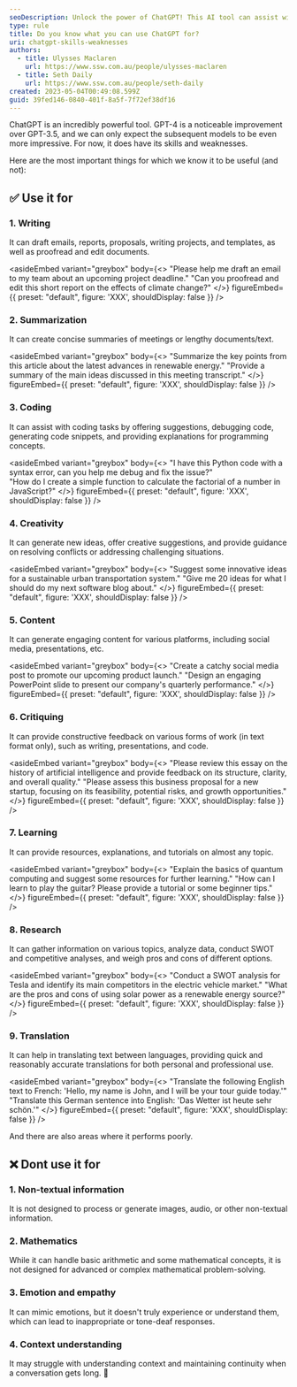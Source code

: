```yaml
---
seoDescription: Unlock the power of ChatGPT! This AI tool can assist with writing, summarization, coding, creativity, content generation, critiquing, learning, research, and translation tasks.
type: rule
title: Do you know what you can use ChatGPT for?
uri: chatgpt-skills-weaknesses
authors:
  - title: Ulysses Maclaren
    url: https://www.ssw.com.au/people/ulysses-maclaren
  - title: Seth Daily
    url: https://www.ssw.com.au/people/seth-daily
created: 2023-05-04T00:49:08.599Z
guid: 39fed146-0840-401f-8a5f-7f72ef38df16
---
```


ChatGPT is an incredibly powerful tool. GPT-4 is a noticeable improvement over GPT-3.5, and we can only expect the subsequent models to be even more impressive. For now, it does have its skills and weaknesses.

Here are the most important things for which we know it to be useful (and not):
## ✅ Use it for

### 1. Writing

It can draft emails, reports, proposals, writing projects, and templates, as well as proofread and edit documents.

<asideEmbed
  variant="greybox"
  body={<>
    "Please help me draft an email to my team about an upcoming project deadline."
"Can you proofread and edit this short report on the effects of climate change?"
  </>}
  figureEmbed={{
    preset: "default",
    figure: 'XXX',
    shouldDisplay: false
  }}
/>

### 2. Summarization

It can create concise summaries of meetings or lengthy documents/text.

<asideEmbed
  variant="greybox"
  body={<>
    "Summarize the key points from this article about the latest advances in renewable energy."
"Provide a summary of the main ideas discussed in this meeting transcript."
  </>}
  figureEmbed={{
    preset: "default",
    figure: 'XXX',
    shouldDisplay: false
  }}
/>

### 3. Coding

It can assist with coding tasks by offering suggestions, debugging code, generating code snippets, and providing explanations for programming concepts.

<asideEmbed
  variant="greybox"
  body={<>
    "I have this Python code with a syntax error, can you help me debug and fix the issue?"\
"How do I create a simple function to calculate the factorial of a number in JavaScript?"
  </>}
  figureEmbed={{
    preset: "default",
    figure: 'XXX',
    shouldDisplay: false
  }}
/>

### 4. Creativity

It can generate new ideas, offer creative suggestions, and provide guidance on resolving conflicts or addressing challenging situations.

<asideEmbed
  variant="greybox"
  body={<>
    "Suggest some innovative ideas for a sustainable urban transportation system."
"Give me 20 ideas for what I should do my next software blog about."
  </>}
  figureEmbed={{
    preset: "default",
    figure: 'XXX',
    shouldDisplay: false
  }}
/>

### 5. Content

It can generate engaging content for various platforms, including social media, presentations, etc.

<asideEmbed
  variant="greybox"
  body={<>
    "Create a catchy social media post to promote our upcoming product launch."
"Design an engaging PowerPoint slide to present our company's quarterly performance."
  </>}
  figureEmbed={{
    preset: "default",
    figure: 'XXX',
    shouldDisplay: false
  }}
/>

### 6. Critiquing

It can provide constructive feedback on various forms of work (in text format only), such as writing, presentations, and code.

<asideEmbed
  variant="greybox"
  body={<>
    "Please review this essay on the history of artificial intelligence and provide feedback on its structure, clarity, and overall quality."
"Please assess this business proposal for a new startup, focusing on its feasibility, potential risks, and growth opportunities."
  </>}
  figureEmbed={{
    preset: "default",
    figure: 'XXX',
    shouldDisplay: false
  }}
/>

### 7. Learning

It can provide resources, explanations, and tutorials on almost any topic.

<asideEmbed
  variant="greybox"
  body={<>
    "Explain the basics of quantum computing and suggest some resources for further learning."
"How can I learn to play the guitar? Please provide a tutorial or some beginner tips."
  </>}
  figureEmbed={{
    preset: "default",
    figure: 'XXX',
    shouldDisplay: false
  }}
/>

### 8. Research

It can gather information on various topics, analyze data, conduct SWOT and competitive analyses, and weigh pros and cons of different options.

<asideEmbed
  variant="greybox"
  body={<>
    "Conduct a SWOT analysis for Tesla and identify its main competitors in the electric vehicle market."
"What are the pros and cons of using solar power as a renewable energy source?"
  </>}
  figureEmbed={{
    preset: "default",
    figure: 'XXX',
    shouldDisplay: false
  }}
/>

### 9. Translation

It can help in translating text between languages, providing quick and reasonably accurate translations for both personal and professional use.

<asideEmbed
  variant="greybox"
  body={<>
    "Translate the following English text to French: 'Hello, my name is John, and I will be your tour guide today.'"
"Translate this German sentence into English: 'Das Wetter ist heute sehr schön.'"
  </>}
  figureEmbed={{
    preset: "default",
    figure: 'XXX',
    shouldDisplay: false
  }}
/>

And there are also areas where it performs poorly.

## ❌ Dont use it for

### 1. Non-textual information

It is not designed to process or generate images, audio, or other non-textual information.

### 2. Mathematics

While it can handle basic arithmetic and some mathematical concepts, it is not designed for advanced or complex mathematical problem-solving.

### 3. Emotion and empathy

It can mimic emotions, but it doesn't truly experience or understand them, which can lead to inappropriate or tone-deaf responses.

### 4. Context understanding

It may struggle with understanding context and maintaining continuity when a conversation gets long. 🤖